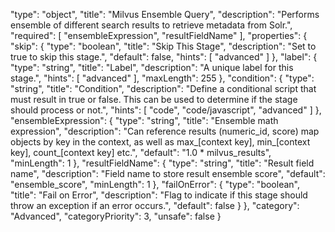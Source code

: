   "type": "object",
  "title": "Milvus Ensemble Query",
  "description": "Performs ensemble of different search results to retrieve metadata from Solr.",
  "required": [
    "ensembleExpression",
    "resultFieldName"
  ],
  "properties": {
    "skip": {
      "type": "boolean",
      "title": "Skip This Stage",
      "description": "Set to true to skip this stage.",
      "default": false,
      "hints": [
        "advanced"
      ]
    },
    "label": {
      "type": "string",
      "title": "Label",
      "description": "A unique label for this stage.",
      "hints": [
        "advanced"
      ],
      "maxLength": 255
    },
    "condition": {
      "type": "string",
      "title": "Condition",
      "description": "Define a conditional script that must result in true or false. This can be used to determine if the stage should process or not.",
      "hints": [
        "code",
        "code/javascript",
        "advanced"
      ]
    },
    "ensembleExpression": {
      "type": "string",
      "title": "Ensemble math expression",
      "description": "Can reference results (numeric_id, score) map objects by key in the context, as well as max_[context key], min_[context key], count_[context key] etc.",
      "default": "1.0 * milvus_results",
      "minLength": 1
    },
    "resultFieldName": {
      "type": "string",
      "title": "Result field name",
      "description": "Field name to store result ensemble score",
      "default": "ensemble_score",
      "minLength": 1
    },
    "failOnError": {
      "type": "boolean",
      "title": "Fail on Error",
      "description": "Flag to indicate if this stage should throw an exception if an error occurs.",
      "default": false
    }
  },
  "category": "Advanced",
  "categoryPriority": 3,
  "unsafe": false
}
